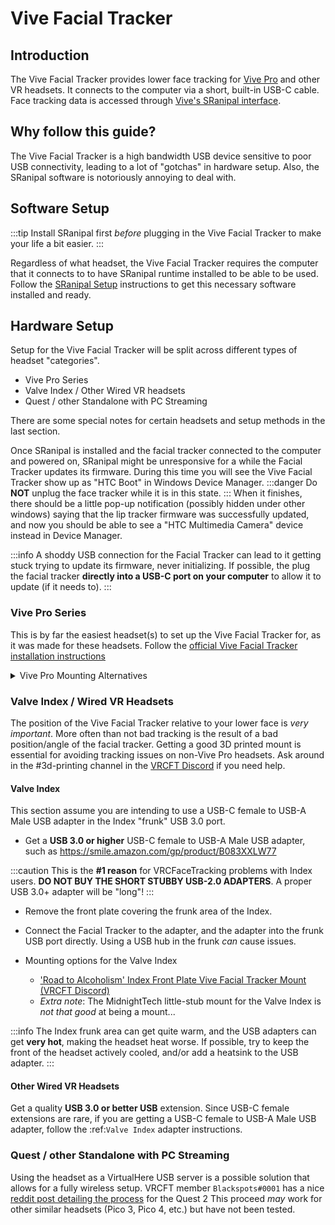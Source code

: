 # Vive Facial Tracker

## Introduction

The Vive Facial Tracker provides lower face tracking for [Vive Pro](./vpe.mdx) and other VR headsets.
It connects to the computer via a short, built-in USB-C cable.
Face tracking data is accessed through [Vive's SRanipal interface](../../tutorial-modules/sranipal.mdx).

## Why follow this guide?

The Vive Facial Tracker is a high bandwidth USB device sensitive to poor USB connectivity, leading to a lot of "gotchas" in hardware setup.
Also, the SRanipal software is notoriously annoying to deal with.

## Software Setup

:::tip
Install SRanipal first *before* plugging in the Vive Facial Tracker to make your life a bit easier.
:::

Regardless of what headset, the Vive Facial Tracker requires the computer that it connects to to have SRanipal runtime installed to be able to be used.
Follow the [SRanipal Setup](../../tutorial-modules/sranipal.mdx#software) instructions to get this necessary software installed and ready.

## Hardware Setup

Setup for the Vive Facial Tracker will be split across different types of headset "categories".

- Vive Pro Series
- Valve Index / Other Wired VR headsets
- Quest / other Standalone with PC Streaming

There are some special notes for certain headsets and setup methods in the last section.

Once SRanipal is installed and the facial tracker connected to the computer and powered on, SRanipal might be unresponsive for a while the Facial Tracker updates its firmware.
During this time you will see the Vive Facial Tracker show up as "HTC Boot" in Windows Device Manager.
:::danger
Do **NOT** unplug the face tracker while it is in this state.
:::
When it finishes, there should be a little pop-up notification (possibly hidden under other windows) saying that the lip tracker firmware was successfully updated, and now
you should be able to see a "HTC Multimedia Camera" device instead in Device Manager.

:::info
A shoddy USB connection for the Facial Tracker can lead to it getting stuck trying to update its firmware, never initializing.
If possible, the plug the facial tracker **directly into a USB-C port on your computer** to allow it to update (if it needs to).
:::

### Vive Pro Series

This is by far the easiest headset(s) to set up the Vive Facial Tracker for, as it was made for these headsets.
Follow the [official Vive Facial Tracker installation instructions](https://www.vive.com/us/support/facial-tracker/category_howto/tracker.html)

<details>
    <summary>Vive Pro Mounting Alternatives</summary>
    <div>The adhesive that comes with the Vive Facial Tracker isn’t the best, and can easily fail with a knock to the headset. Here are some alternative mounting solutions</div>
    <br/>
    <div>
        <li><a href={"https://www.thingiverse.com/thing:5405617"}>3D printed alternative Mount</a></li>
        <li>Use 3M VHB Tape as adhesive replacement</li>
        <li>Wrap rubber bands around the facial tracker mounting legs and whole headset (ask Azmidi...)</li>
        <li>Wrap a wire around everything??? (ask PLPlolol in the <a href={"https://discord.gg/vrcft"}>VRCFT Discord</a>...)</li>
    </div>
</details>

### Valve Index / Wired VR Headsets

The position of the Vive Facial Tracker relative to your lower face is *very important*.
More often than not bad tracking is the result of a bad position/angle of the facial tracker.
Getting a good 3D printed mount is essential for avoiding tracking issues on non-Vive Pro headsets.
Ask around in the #3d-printing channel in the [VRCFT Discord](https://discord.gg/vrcft) if you need help.

#### Valve Index

This section assume you are intending to use a USB-C female to USB-A Male USB adapter in the Index "frunk" USB 3.0 port.

- Get a **USB 3.0 or higher** USB-C female to USB-A Male USB adapter, such as https://smile.amazon.com/gp/product/B083XXLW77

:::caution
This is the **#1 reason** for VRCFaceTracking problems with Index users.
**DO NOT BUY THE SHORT STUBBY USB-2.0 ADAPTERS**. A proper USB 3.0+ adapter will be "long"!
:::

- Remove the front plate covering the frunk area of the Index.

- Connect the Facial Tracker to the adapter, and the adapter into the frunk USB port directly. Using a USB hub in the frunk *can* cause issues.
- Mounting options for the Valve Index

  - ['Road to Alcoholism' Index Front Plate Vive Facial Tracker Mount (VRCFT Discord)](https://discord.com/channels/849300336128032789/915075185328152606/987813371992748072)
  - *Extra note*: The MidnightTech little-stub mount for the Valve Index is *not that good* at being a mount...

:::info
The Index frunk area can get quite warm, and the USB adapters can get **very hot**, making the headset heat worse. If possible, try to keep the front of the headset actively cooled, and/or add a heatsink to the USB adapter.
:::

#### Other Wired VR Headsets

Get a quality **USB 3.0 or better USB** extension. Since USB-C female extensions are rare, if you are getting a USB-C female to USB-A Male USB adapter, follow the :ref:`Valve Index` adapter instructions.

### Quest / other Standalone with PC Streaming

Using the headset as a VirtualHere USB server is a possible solution that allows for a fully wireless setup.
VRCFT member `Blackspots#0001` has a nice [reddit post detailing the process](https://www.reddit.com/r/Quest2/comments/xlvbc8/getting_the_vive_face_tracker_to_work_with_the/) for the Quest 2
This proceed *may* work for other similar headsets (Pico 3, Pico 4, etc.) but have not been tested. 